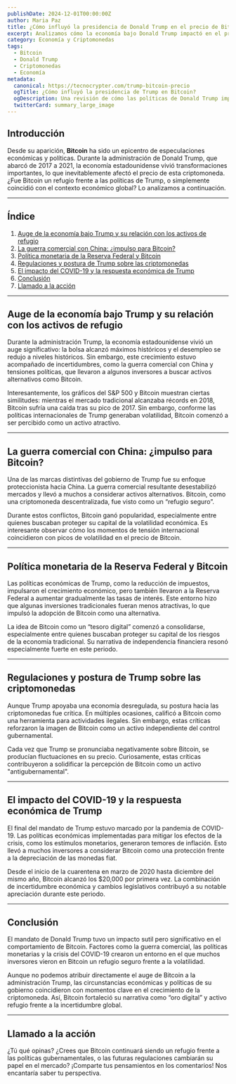 ---
publishDate: 2024-12-01T00:00:00Z
author: Maria Paz
title: ¿Cómo influyó la presidencia de Donald Trump en el precio de Bitcoin?
excerpt: Analizamos cómo la economía bajo Donald Trump impactó en el precio de Bitcoin y en la percepción de las criptomonedas como activo refugio.
category: Economía y Criptomonedas
tags:
  - Bitcoin
  - Donald Trump
  - Criptomonedas
  - Economía
metadata:
  canonical: https://tecnocrypter.com/trump-bitcoin-precio
  ogTitle: ¿Cómo influyó la presidencia de Trump en Bitcoin?
  ogDescription: Una revisión de cómo las políticas de Donald Trump impactaron el precio de Bitcoin y la economía de las criptomonedas.
  twitterCard: summary_large_image
---



## Introducción

Desde su aparición, **Bitcoin** ha sido un epicentro de especulaciones económicas y políticas. Durante la administración de Donald Trump, que abarcó de 2017 a 2021, la economía estadounidense vivió transformaciones importantes, lo que inevitablemente afectó el precio de esta criptomoneda. ¿Fue Bitcoin un refugio frente a las políticas de Trump, o simplemente coincidió con el contexto económico global? Lo analizamos a continuación.

---

## Índice

1. [Auge de la economía bajo Trump y su relación con los activos de refugio](#auge-de-la-economia-bajo-trump-y-su-relacion-con-los-activos-de-refugio)  
2. [La guerra comercial con China: ¿impulso para Bitcoin?](#la-guerra-comercial-con-china-impulso-para-bitcoin)  
3. [Política monetaria de la Reserva Federal y Bitcoin](#politica-monetaria-de-la-reserva-federal-y-bitcoin)  
4. [Regulaciones y postura de Trump sobre las criptomonedas](#regulaciones-y-postura-de-trump-sobre-las-criptomonedas)  
5. [El impacto del COVID-19 y la respuesta económica de Trump](#el-impacto-del-covid-19-y-la-respuesta-economica-de-trump)  
6. [Conclusión](#conclusion)  
7. [Llamado a la acción](#llamado-a-la-accion)

---

## Auge de la economía bajo Trump y su relación con los activos de refugio

Durante la administración Trump, la economía estadounidense vivió un auge significativo: la bolsa alcanzó máximos históricos y el desempleo se redujo a niveles históricos. Sin embargo, este crecimiento estuvo acompañado de incertidumbres, como la guerra comercial con China y tensiones políticas, que llevaron a algunos inversores a buscar activos alternativos como Bitcoin.

Interesantemente, los gráficos del S&P 500 y Bitcoin muestran ciertas similitudes: mientras el mercado tradicional alcanzaba récords en 2018, Bitcoin sufría una caída tras su pico de 2017. Sin embargo, conforme las políticas internacionales de Trump generaban volatilidad, Bitcoin comenzó a ser percibido como un activo atractivo.

---

## La guerra comercial con China: ¿impulso para Bitcoin?

Una de las marcas distintivas del gobierno de Trump fue su enfoque proteccionista hacia China. La guerra comercial resultante desestabilizó mercados y llevó a muchos a considerar activos alternativos. Bitcoin, como una criptomoneda descentralizada, fue visto como un “refugio seguro”.

Durante estos conflictos, Bitcoin ganó popularidad, especialmente entre quienes buscaban proteger su capital de la volatilidad económica. Es interesante observar cómo los momentos de tensión internacional coincidieron con picos de volatilidad en el precio de Bitcoin.

---

## Política monetaria de la Reserva Federal y Bitcoin

Las políticas económicas de Trump, como la reducción de impuestos, impulsaron el crecimiento económico, pero también llevaron a la Reserva Federal a aumentar gradualmente las tasas de interés. Este entorno hizo que algunas inversiones tradicionales fueran menos atractivas, lo que impulsó la adopción de Bitcoin como una alternativa.

La idea de Bitcoin como un “tesoro digital” comenzó a consolidarse, especialmente entre quienes buscaban proteger su capital de los riesgos de la economía tradicional. Su narrativa de independencia financiera resonó especialmente fuerte en este periodo.

---

## Regulaciones y postura de Trump sobre las criptomonedas

Aunque Trump apoyaba una economía desregulada, su postura hacia las criptomonedas fue crítica. En múltiples ocasiones, calificó a Bitcoin como una herramienta para actividades ilegales. Sin embargo, estas críticas reforzaron la imagen de Bitcoin como un activo independiente del control gubernamental.

Cada vez que Trump se pronunciaba negativamente sobre Bitcoin, se producían fluctuaciones en su precio. Curiosamente, estas críticas contribuyeron a solidificar la percepción de Bitcoin como un activo "antigubernamental".

---

## El impacto del COVID-19 y la respuesta económica de Trump

El final del mandato de Trump estuvo marcado por la pandemia de COVID-19. Las políticas económicas implementadas para mitigar los efectos de la crisis, como los estímulos monetarios, generaron temores de inflación. Esto llevó a muchos inversores a considerar Bitcoin como una protección frente a la depreciación de las monedas fiat.

Desde el inicio de la cuarentena en marzo de 2020 hasta diciembre del mismo año, Bitcoin alcanzó los $20,000 por primera vez. La combinación de incertidumbre económica y cambios legislativos contribuyó a su notable apreciación durante este periodo.

---

## Conclusión

El mandato de Donald Trump tuvo un impacto sutil pero significativo en el comportamiento de Bitcoin. Factores como la guerra comercial, las políticas monetarias y la crisis del COVID-19 crearon un entorno en el que muchos inversores vieron en Bitcoin un refugio seguro frente a la volatilidad.

Aunque no podemos atribuir directamente el auge de Bitcoin a la administración Trump, las circunstancias económicas y políticas de su gobierno coincidieron con momentos clave en el crecimiento de la criptomoneda. Así, Bitcoin fortaleció su narrativa como “oro digital” y activo refugio frente a la incertidumbre global.

---

## Llamado a la acción

¿Tú qué opinas? ¿Crees que Bitcoin continuará siendo un refugio frente a las políticas gubernamentales, o las futuras regulaciones cambiarán su papel en el mercado? ¡Comparte tus pensamientos en los comentarios! Nos encantaría saber tu perspectiva.



